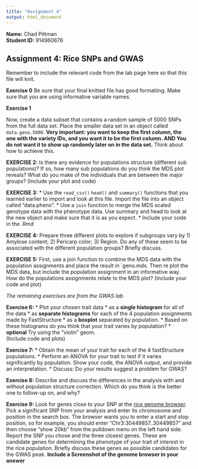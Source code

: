```yaml
---
title: "Assignment 4"
output: html_document
---
```

__Name:__ Chad Pittman    
__Student ID:__ 914960676

## Assignment 4: Rice SNPs and GWAS

Remember to include the relevant code from the lab page here so that this file will knit.

**Exercise 0** Be sure that your final knitted file has good formatiing.  Make sure that you are using informative variable names.

**Exercise 1**

Now, create a data subset that contains a random sample of 5000 SNPs from the full data set.  Place the smaller data set in an object called `data.geno.5000`.  __Very important: you want to keep the first column, the one with the variety IDs, and you want it to be the first column.  AND You do not want it to show up randomly later on in the data set.__  Think about how to achieve this.

**EXERCISE 2:** Is there any evidence for populations structure (different sub populations)?  If so, how many sub populations do you think the MDS plot reveals?  What do you make of the individuals that are between the major groups? (Include your plot and code)

**EXERCISE 3:** 
* Use the `read_csv()` `head()` and `summary()` functions that you learned earlier to import and look at this file.  Import the file into an object called "data.pheno".
* Use a `join` function to merge the MDS scaled genotype data with the phenotype data. Use summary and head to look at the new object and make sure that it is as you expect.
* Include your code in the .Rmd


**EXERCISE 4:** Prepare three different plots to explore if subgroups vary by 1) Amylose content; 2) Pericarp color; 3) Region.  Do any of these seem to be associated with the different population groups? Briefly discuss.

**EXERCISE 5:** First, use a join function to combine the MDS data with the population assignments and place the result in `geno.mds.  Then re plot the MDS data, but include the population assignment in an informative way.  How do the populations assignments relate to the MDS plot? (Include your code and plot)

_The remaining exercises are from the GWAS lab_

**Exercise 6:** 
* Plot your chosen trait data
  * as a **single histogram** for all of the data
  * as **separate histograms** for each of the 4 population assignments made by FastStructure
  * as a **boxplot** separated by population. 
* Based on these histograms do you think that your trait varies by population? 
* **optional** Try using the "violin" geom.  
(Include code and plots)

**Exercise 7:** 
* Obtain the mean of your trait for each of the 4 fastStructure populations.
* Perform an ANOVA for your trait to test if it varies significantly by population.  Show your code, the ANOVA output, and provide an interpretation.
* Discuss: Do your results suggest a problem for GWAS?

**Exercise 8:** Describe and discuss the differences in the analysis with and without population structure correction.  Which do you think is the better one to follow-up on, and why?

**Exercise 9:** Look for genes close to your SNP at the [rice genome browser](http://rice.plantbiology.msu.edu/cgi-bin/gbrowse/rice/).  Pick a significant SNP from your analysis and enter its chromosome and position in the search box.  The browser wants you to enter a start and stop position, so for example, you should enter "Chr3:30449857..30449857" and then choose "show 20kb" from the pulldown menu on the left hand side.  Report the SNP you chose and the three closest genes.  These are candidate genes for determining the phenotype of your trait of interest in the rice population.  Briefly discuss these genes as possible candidates for the GWAS peak.  __Include a Screenshot of the genome browser in your answer__
